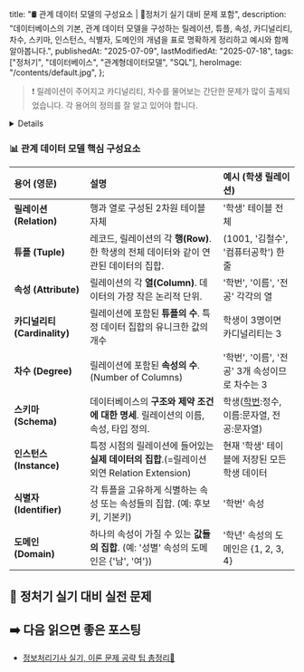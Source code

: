
  title: "🛢️ 관계 데이터 모델의 구성요소 | 🚀정처기 실기 대비 문제 포함",
  description:
    "데이터베이스의 기본, 관계 데이터 모델을 구성하는 릴레이션, 튜플, 속성, 카디널리티, 차수, 스키마, 인스턴스, 식별자, 도메인의 개념을 표로 명확하게 정리하고 예시와 함께 알아봅니다.",
  publishedAt: "2025-07-09",
  lastModifiedAt: "2025-07-18",
  tags: ["정처기", "데이터베이스", "관계형데이터모델", "SQL"],
  heroImage: "/contents/default.jpg",
};

> ❗️ 릴레이션이 주어지고 카디널리티, 차수를 물어보는 간단한 문제가 많이 출제되었습니다.
> 각 용어의 정의를 잘 알고 있어야 합니다.

<Details summary="🤔 관계 데이터 모델이란 무엇일까요?">

데이터베이스를 공부할 때 가장 먼저 만나는 개념이 바로 **관계 데이터 모델(Relational Data Model)** 입니다. 🗃️ 데이터를 **릴레이션(Relation)** 이라는 2차원 테이블 형태로 표현하는, 가장 널리 사용되는 데이터 모델이죠.

마치 엑셀 시트처럼 행(Row)과 열(Column)으로 구성된 표에 데이터를 저장하고 관리한다고 생각하면 이해하기 쉽습니다. 이러한 구조 덕분에 데이터를 직관적으로 이해하고, 정형화된 방법(SQL)으로 쉽게 다룰 수 있습니다.

</Details>

### 📊 관계 데이터 모델 핵심 구성요소

| 용어 (영문)                  | 설명                                                                                       | 예시 (학생 릴레이션)                             |
| :--------------------------- | :----------------------------------------------------------------------------------------- | :----------------------------------------------- |
| **릴레이션 (Relation)**      | 행과 열로 구성된 2차원 테이블 자체                                                         | '학생' 테이블 전체                               |
| **튜플 (Tuple)**             | 레코드, 릴레이션의 각 **행(Row)**. 한 학생의 전체 데이터와 같이 연관된 데이터의 집합.      | (1001, '김철수', '컴퓨터공학') 한 줄             |
| **속성 (Attribute)**         | 릴레이션의 각 **열(Column)**. 데이터의 가장 작은 논리적 단위.                              | '학번', '이름', '전공' 각각의 열                 |
| **카디널리티 (Cardinality)** | 릴레이션에 포함된 **튜플의 수**. 특정 데이터 집합의 유니크한 값의 개수                     | 학생이 3명이면 카디널리티는 3                    |
| **차수 (Degree)**            | 릴레이션에 포함된 **속성의 수**. (Number of Columns)                                       | '학번', '이름', '전공' 3개 속성이므로 차수는 3   |
| **스키마 (Schema)**          | 데이터베이스의 **구조와 제약 조건에 대한 명세**. 릴레이션의 이름, 속성, 타입 정의.         | 학생(<u>학번</u>:정수, 이름:문자열, 전공:문자열) |
| **인스턴스 (Instance)**      | 특정 시점의 릴레이션에 들어있는 **실제 데이터의 집합**.(=릴레이션 외연 Relation Extension) | 현재 '학생' 테이블에 저장된 모든 학생 데이터     |
| **식별자 (Identifier)**      | 각 튜플을 고유하게 식별하는 속성 또는 속성들의 집합. (예: 후보키, 기본키)                  | '학번' 속성                                      |
| **도메인 (Domain)**          | 하나의 속성이 가질 수 있는 **값들의 집합**. (예: '성별' 속성의 도메인은 \{'남', '여'})     | '학년' 속성의 도메인은 \{1, 2, 3, 4}             |

## 📝 정처기 실기 대비 실전 문제

<ProblemAnswer
  problem="관계 데이터 모델에서 하나의 릴레이션에 포함된 행(Row)의 수를 의미하는 용어는 무엇인가요?"
  correctAnswer="카디널리티"
/>

<ProblemAnswer
  problem="관계 데이터 모델에서 하나의 릴레이션에 포함된 열(Column)의 수를 의미하는 용어는 무엇인가요?"
  correctAnswer="차수"
/>

<ProblemAnswer
  problem="데이터베이스의 전체적인 구조와 제약 조건에 대한 명세를 기술한 것으로, 릴레이션의 이름, 각 속성의 이름과 타입, 그리고 속성 값의 제약 조건 등을 정의하는 것은 무엇인가요?"
  correctAnswer="스키마"
/>

<ProblemAnswer
  problem="하나의 속성이 취할 수 있는 모든 원자 값들의 집합을 무엇이라고 하나요?"
  correctAnswer="도메인"
/>

<ProblemAnswer
  problem="릴레이션의 한 행을 구성하는 속성들의 집합으로, 레코드와 같은 의미로 사용되는 용어는 무엇인가요?"
  correctAnswer="튜플"
/>

## ➡️ 다음 읽으면 좋은 포스팅

- [정보처리기사 실기, 이론 문제 공략 팁 총정리📝](/ko/blog/korean-information-processing-engineer-practical-exam-strategy)
